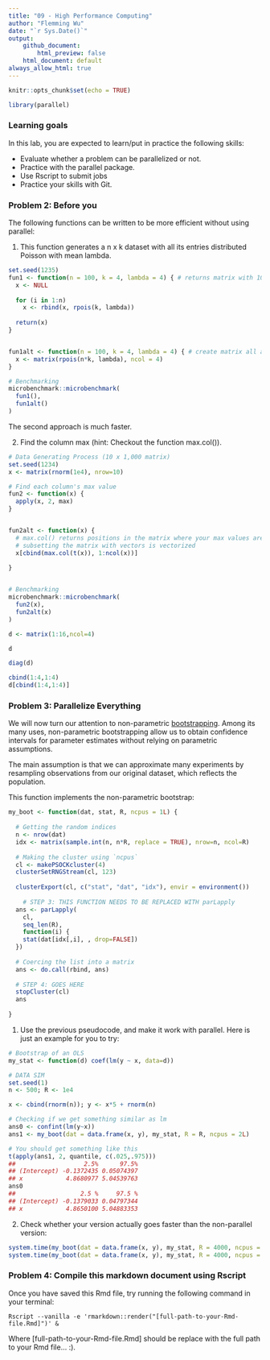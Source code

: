 ```yaml
---
title: "09 - High Performance Computing"
author: "Flemming Wu"
date: "`r Sys.Date()`"
output: 
    github_document:
        html_preview: false
    html_document: default
always_allow_html: true
---
```


```r
knitr::opts_chunk$set(echo = TRUE)
```

```r
library(parallel)
```


### Learning goals
In this lab, you are expected to learn/put in practice the following skills:

* Evaluate whether a problem can be parallelized or not.\
* Practice with the parallel package.\
* Use Rscript to submit jobs\
* Practice your skills with Git.\


### Problem 2: Before you
The following functions can be written to be more efficient without using parallel:

1. This function generates a n x k dataset with all its entries distributed Poisson with mean lambda.

```r
set.seed(1235)
fun1 <- function(n = 100, k = 4, lambda = 4) { # returns matrix with 100 (n) rows and 4 (k) columns
  x <- NULL
  
  for (i in 1:n)
    x <- rbind(x, rpois(k, lambda))
  
  return(x)
}


fun1alt <- function(n = 100, k = 4, lambda = 4) { # create matrix all at once and populate with set numbers instead of serially adding rows
  x <- matrix(rpois(n*k, lambda), ncol = 4)
}

# Benchmarking
microbenchmark::microbenchmark(
  fun1(),
  fun1alt()
)
```

The second approach is much faster.



2. Find the column max (hint: Checkout the function max.col()).

```r
# Data Generating Process (10 x 1,000 matrix)
set.seed(1234)
x <- matrix(rnorm(1e4), nrow=10)

# Find each column's max value
fun2 <- function(x) {
  apply(x, 2, max)
}


fun2alt <- function(x) {
  # max.col() returns positions in the matrix where your max values are, works on rows so need to transpose matrix
  # subsetting the matrix with vectors is vectorized
  x[cbind(max.col(t(x)), 1:ncol(x))]
  
}


# Benchmarking
microbenchmark::microbenchmark(
  fun2(x),
  fun2alt(x)
)

```

```r
d <- matrix(1:16,ncol=4)

d

diag(d)

cbind(1:4,1:4)
d[cbind(1:4,1:4)]
```


### Problem 3: Parallelize Everything

We will now turn our attention to non-parametric [bootstrapping](https://en.wikipedia.org/wiki/Bootstrapping_(statistics)). Among its many uses, non-parametric bootstrapping allow us to obtain confidence intervals for parameter estimates without relying on parametric assumptions.

The main assumption is that we can approximate many experiments by resampling observations from our original dataset, which reflects the population.

This function implements the non-parametric bootstrap:

```r
my_boot <- function(dat, stat, R, ncpus = 1L) {
  
  # Getting the random indices
  n <- nrow(dat)
  idx <- matrix(sample.int(n, n*R, replace = TRUE), nrow=n, ncol=R)
 
  # Making the cluster using `ncpus`
  cl <- makePSOCKcluster(4)
  clusterSetRNGStream(cl, 123)
  
  clusterExport(cl, c("stat", "dat", "idx"), envir = environment())
  
    # STEP 3: THIS FUNCTION NEEDS TO BE REPLACED WITH parLapply
  ans <- parLapply(
    cl, 
    seq_len(R), 
    function(i) {
    stat(dat[idx[,i], , drop=FALSE])
  })
  
  # Coercing the list into a matrix
  ans <- do.call(rbind, ans)
  
  # STEP 4: GOES HERE
  stopCluster(cl)
  ans
  
}
```


1. Use the previous pseudocode, and make it work with parallel. Here is just an example for you to try:

```r
# Bootstrap of an OLS
my_stat <- function(d) coef(lm(y ~ x, data=d))

# DATA SIM
set.seed(1)
n <- 500; R <- 1e4

x <- cbind(rnorm(n)); y <- x*5 + rnorm(n)

# Checking if we get something similar as lm
ans0 <- confint(lm(y~x))
ans1 <- my_boot(dat = data.frame(x, y), my_stat, R = R, ncpus = 2L)

# You should get something like this
t(apply(ans1, 2, quantile, c(.025,.975)))
##                   2.5%      97.5%
## (Intercept) -0.1372435 0.05074397
## x            4.8680977 5.04539763
ans0
##                  2.5 %     97.5 %
## (Intercept) -0.1379033 0.04797344
## x            4.8650100 5.04883353
```



2. Check whether your version actually goes faster than the non-parallel version:

```r
system.time(my_boot(dat = data.frame(x, y), my_stat, R = 4000, ncpus = 1L))
system.time(my_boot(dat = data.frame(x, y), my_stat, R = 4000, ncpus = 2L))
```


### Problem 4: Compile this markdown document using Rscript

Once you have saved this Rmd file, try running the following command in your terminal:

`Rscript --vanilla -e 'rmarkdown::render("[full-path-to-your-Rmd-file.Rmd]")' &`

Where [full-path-to-your-Rmd-file.Rmd] should be replace with the full path to your Rmd file… :).


